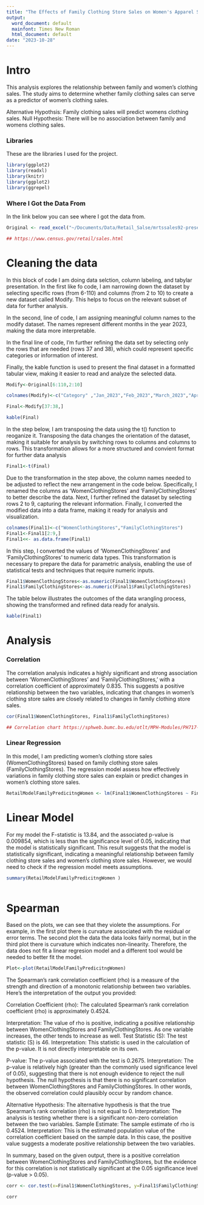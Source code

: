 ```yaml
---
title: "The Effects of Family Clothing Store Sales on Women's Apparel Sales: A Statistical Investigation"
output:
  word_document: default
  mainfont: Times New Roman
  html_document: default
date: "2023-10-28"
---
```


# Intro
This analysis explores the relationship between family and women's clothing sales. The study aims to determine whether family clothing sales can serve as a predictor of women's clothing sales.

Alternative Hypothsis: Family clothing sales will predict womens clothing sales.
Null Hypothesis: There will be no association between family and womens clothing sales.

### Libraries

These are the libraries I used for the project.
```r
library(ggplot2)
library(readxl)
library(knitr)
library(ggplot2)
library(ggrepel)
```

### Where I Got the Data From       

In the link below you can see where I got the data from.

```r
Original <- read_excel("~/Documents/Data/Retail_Salse/mrtssales92-present.xlsx")

## https://www.census.gov/retail/sales.html
```

# Cleaning the data

In this block of code I am doing data selction, column labeling, and tabylar presentation. In the first like fo code, I am narrowing down the dataset by selecting specific rows (from 6-110) and columns (from 2 to 10) to create a new dataset called Modify. This helps to focus on the relevant subset of data for further analysis.

In the second, line of code, I am assigning meaningful column names to the modify dataset. The names represent different months in the year 2023, making the data more interpretable.

In the final line of code, I'm further refining the data set by selecting only the rows that are needed (rows 37 and 38), which could represent specific categories or information of interest.

Finally, the kable function is used to present the final dataset in a formatted tabular view, making it easier to read and analyze the selected data.
```r
Modify<-Original[6:110,2:10]

colnames(Modify)<-c("Category" ,"Jan_2023","Feb_2023","March_2023","April_2023","May_2023", "June_2023","July_2023", "Aug_2023")

Final<-Modify[37:38,]

```

```r

kable(Final)
```


In the step below, I am transposing the data using the t() function to reoganize it. Transposing the data changes the orientation of the dataset, making it suitable for analysis by switching rows to columns and columns to rows. This transformation allows for a more structured and convient format for further data analysis
```r
Final1<-t(Final) 

```

Due to the transformation in the step above, the column names needed to be adjusted to reflect the new arrangement in the code below. Specifically, I renamed the columns as 'WomenClothingStores' and 'FamilyClothingStores' to better describe the data. Next, I further refined the dataset by selecting rows 2 to 9, capturing the relevant information. Finally, I converted the modified data into a data frame, making it ready for analysis and visualization.

```r
colnames(Final1)<-c("WomenClothingStores","FamilyClothingStores")
Final1<-Final1[2:9,]
Final1<<- as.data.frame(Final1)
```

In this step, I converted the values of 'WomenClothingStores' and 'FamilyClothingStores' to numeric data types. This transformation is necessary to prepare the data for parametric analysis, enabling the use of statistical tests and techniques that require numeric inputs.
```r
Final1$WomenClothingStores<-as.numeric(Final1$WomenClothingStores)
Final1$FamilyClothingStores<-as.numeric(Final1$FamilyClothingStores)

```

The table below illustrates the outcomes of the data wrangling process, showing the transformed and refined data ready for analysis.

```r
kable(Final1)
```

# Analysis


### Correlation

The correlation analysis indicates a highly significant and strong association between 'WomenClothingStores' and 'FamilyClothingStores,' with a correlation coefficient of approximately 0.835. This suggests a positive relationship between the two variables, indicating that changes in women's clothing store sales are closely related to changes in family clothing store sales.

```r
cor(Final1$WomenClothingStores, Final1$FamilyClothingStores)

## Correlation chart https://sphweb.bumc.bu.edu/otlt/MPH-Modules/PH717-QuantCore/PH717-Module9-Correlation-Regression/PH717-Module9-Correlation-Regression4.html 
```


### Linear Regression 

In this model, I am predicting women's clothing store sales (WomenClothingStores) based on family clothing store sales (FamilyClothingStores). The regression model assess how effectively variations in family clothing store sales can explain or predict changes in women's clothing store sales.

```r
RetailModelFamilyPredicitngWomen <- lm(Final1$WomenClothingStores ~ Final1$FamilyClothingStores)

```



# Linear Model

 
For my model the F-statistic is 13.84, and the associated p-value is 0.009854, which is less than the significance level of 0.05, indicating that the model is statistically significant.
This result suggests that the model is statistically significant, indicating a meaningful relationship between family clothing store sales and women's clothing store sales. However, we would need to check if the regression model meets assumptions. 


```r

summary(RetailModelFamilyPredicitngWomen )
 
```

# Spearman 
Based on the plots, we can see that they violete the assumptions. For example, in the first plot there is curvature associated with the residual or error terms. The second plot the data the data looks fairly normal, but in the third plot there is curvature which indicates non-linearity. Therefore, the data does not fit a linear regresion model and a different tool would be needed to better fit the model. 

```r

Plot<-plot(RetailModelFamilyPredicitngWomen)


```




The Spearman's rank correlation coefficient (rho) is a measure of the strength and direction of a monotonic relationship between two variables. Here's the interpretation of the output you provided:

Correlation Coefficient (rho): The calculated Spearman's rank correlation coefficient (rho) is approximately 0.4524.

Interpretation: The value of rho is positive, indicating a positive relationship between WomenClothingStores and FamilyClothingStores. As one variable increases, the other tends to increase as well.
Test Statistic (S): The test statistic (S) is 46.
Interpretation: This statistic is used in the calculation of the p-value. It is not directly interpretable on its own.

P-value: The p-value associated with the test is 0.2675.
Interpretation: The p-value is relatively high (greater than the commonly used significance level of 0.05), suggesting that there is not enough evidence to reject the null hypothesis. The null hypothesis is that there is no significant correlation between WomenClothingStores and FamilyClothingStores. In other words, the observed correlation could plausibly occur by random chance.

Alternative Hypothesis: The alternative hypothesis is that the true Spearman's rank correlation (rho) is not equal to 0.
Interpretation: The analysis is testing whether there is a significant non-zero correlation between the two variables.
Sample Estimate: The sample estimate of rho is 0.4524.
Interpretation: This is the estimated population value of the correlation coefficient based on the sample data. In this case, the positive value suggests a moderate positive relationship between the two variables.

In summary, based on the given output, there is a positive correlation between WomenClothingStores and FamilyClothingStores, but the evidence for this correlation is not statistically significant at the 0.05 significance level (p-value > 0.05).




```r
corr <- cor.test(x=Final1$WomenClothingStores, y=Final1$FamilyClothingStores, method = 'spearman')

corr
```
